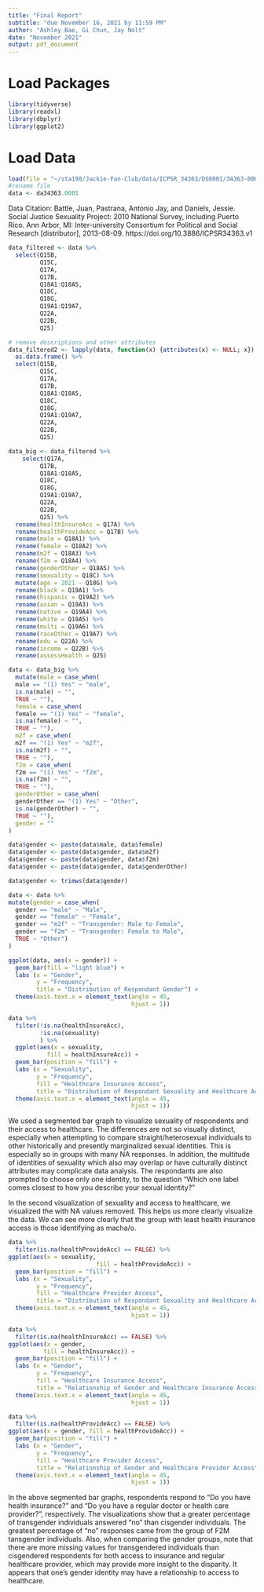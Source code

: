 ```yaml
---
title: "Final Report"
subtitle: "due November 16, 2021 by 11:59 PM"
author: "Ashley Bae, Gi Chun, Jay Nolt"
date: "November 2021"
output: pdf_document
---
```


# Load Packages
```r
library(tidyverse)
library(readxl)
library(dbplyr)
library(ggplot2)
``` 

# Load Data 
```r
load(file = "~/sta198/Jackie-Fan-Club/data/ICPSR_34363/DS0001/34363-0001-Data.rda")
#rename file
data <- da34363.0001
```
Data Citation: Battle, Juan, Pastrana, Antonio Jay, and Daniels, Jessie. Social Justice Sexuality Project: 2010 National Survey, including Puerto Rico. Ann Arbor, MI: Inter-university Consortium for Political and Social Research [distributor], 2013-08-09. https://doi.org/10.3886/ICPSR34363.v1

```r
data_filtered <- data %>%
  select(Q15B,
         Q15C,
         Q17A,
         Q17B,
         Q18A1:Q18A5,
         Q18C,
         Q18G,
         Q19A1:Q19A7,
         Q22A,
         Q22B,
         Q25)

# remove descriptions and other attributes
data_filtered2 <- lapply(data, function(x) {attributes(x) <- NULL; x}) %>% 
  as.data.frame() %>%
  select(Q15B,
         Q15C,
         Q17A,
         Q17B,
         Q18A1:Q18A5,
         Q18C,
         Q18G,
         Q19A1:Q19A7,
         Q22A,
         Q22B,
         Q25)
```

```r
data_big <- data_filtered %>%
    select(Q17A,
         Q17B,
         Q18A1:Q18A5,
         Q18C,
         Q18G,
         Q19A1:Q19A7,
         Q22A,
         Q22B,
         Q25) %>%
  rename(healthInsureAcc = Q17A) %>%
  rename(healthProvideAcc = Q17B) %>%
  rename(male = Q18A1) %>%
  rename(female = Q18A2) %>% 
  rename(m2f = Q18A3) %>%
  rename(f2m = Q18A4) %>%
  rename(genderOther = Q18A5) %>%
  rename(sexuality = Q18C) %>%
  mutate(age = 2021 - Q18G) %>%
  rename(black = Q19A1) %>%
  rename(hispanic = Q19A2) %>% 
  rename(asian = Q19A3) %>%
  rename(native = Q19A4) %>%
  rename(white = Q19A5) %>%
  rename(multi = Q19A6) %>%
  rename(raceOther = Q19A7) %>%
  rename(edu = Q22A) %>%
  rename(income = Q22B) %>%
  rename(assessHealth = Q25)
```

```r
data <- data_big %>%
  mutate(male = case_when(
  male == "(1) Yes" ~ "male",
  is.na(male) ~ "",
  TRUE ~ ""), 
  female = case_when(
  female == "(1) Yes" ~ "female",
  is.na(female) ~ "",
  TRUE ~ ""), 
  m2f = case_when(
  m2f == "(1) Yes" ~ "m2f",
  is.na(m2f) ~ "",
  TRUE ~ ""), 
  f2m = case_when(
  f2m == "(1) Yes" ~ "f2m",
  is.na(f2m) ~ "",
  TRUE ~ ""), 
  genderOther = case_when(
  genderOther == "(1) Yes" ~ "Other",
  is.na(genderOther) ~ "",
  TRUE ~ ""), 
  gender = ""
) 

data$gender <- paste(data$male, data$female)
data$gender <- paste(data$gender, data$m2f)
data$gender <- paste(data$gender, data$f2m)
data$gender <- paste(data$gender, data$genderOther)

data$gender <- trimws(data$gender)

data <- data %>%
mutate(gender = case_when(
  gender == "male" ~ "Male",
  gender == "female" ~ "Female",
  gender == "m2f" ~ "Transgender: Male to Female",
  gender == "f2m" ~ "Transgender: Female to Male",
  TRUE ~ "Other")
)
```


```r
ggplot(data, aes(x = gender)) +
  geom_bar(fill = "light blue") +
  labs (x = "Gender",
        y = "Frequency",
        title = "Distribution of Respondant Gender") +
  theme(axis.text.x = element_text(angle = 45,
                                   hjust = 1))
```

```r
data %>% 
  filter(!is.na(healthInsureAcc), 
         !is.na(sexuality) 
         ) %>%
  ggplot(aes(x = sexuality,
           fill = healthInsureAcc)) +
  geom_bar(position = "fill") +
  labs (x = "Sexuality",
        y = "Frequency",
        fill = "Healthcare Insurance Access",
        title = "Distribution of Respondant Sexuality and Healthcare Access") +
  theme(axis.text.x = element_text(angle = 45,
                                   hjust = 1))
```

We used a segmented bar graph to visualize sexuality of respondents and their access to healthcare. The differences are not so visually distinct, especially when attempting to compare straight/heterosexual individuals to other historically and presently marginalized sexual identities. This is especially so in groups with many NA responses. In addition, the multitude of identities of sexuality which also may overlap or have culturally distinct attributes may complicate data analysis. The respondants are also prompted to choose only one identity, to the question "Which one label comes closest to how you describe your sexual identity?" 

In the second visualization of sexuality and access to healthcare, we visualized the with NA values removed. This helps us more clearly visualize the data. We can see more clearly that the group with least health insurance access is those identifying as macha/o. 

```r
data %>%
  filter(is.na(healthProvideAcc) == FALSE) %>% 
ggplot(aes(x = sexuality,
                         fill = healthProvideAcc)) +
  geom_bar(position = "fill") +
  labs (x = "Sexuality",
        y = "Frequency",
        fill = "Healthcare Provider Access",
        title = "Distribution of Respondant Sexuality and Healthcare Access") +
  theme(axis.text.x = element_text(angle = 45,
                                   hjust = 1))
```


```r
data %>%
  filter(is.na(healthInsureAcc) == FALSE) %>% 
ggplot(aes(x = gender,
          fill = healthInsureAcc)) +
  geom_bar(position = "fill") +
  labs (x = "Gender",
        y = "Frequency",
        fill = "Healthcare Insurance Access",
        title = "Relationship of Gender and Healthcare Insurance Access") +
  theme(axis.text.x = element_text(angle = 45,
                                   hjust = 1))
```



```r
data %>%
  filter(is.na(healthProvideAcc) == FALSE) %>% 
ggplot(aes(x = gender, fill = healthProvideAcc)) +
  geom_bar(position = "fill") +
  labs (x = "Gender",
        y = "Frequency",
        fill = "Healthcare Provider Access",
        title = "Relationship of Gender and Healthcare Provider Access") +
  theme(axis.text.x = element_text(angle = 45,
                                   hjust = 1)) 
```

In the above segmented bar graphs, respondents respond to "Do you have health insurance?" and "Do you have a regular doctor or health care provider?", respectively. The visualizations show that a greater percentage of transgender individuals answered "no" than cisgender individuals. The greatest percentage of "no" responses came from the group of F2M tansgender individuals. Also, when comparing the gender groups, note that there are more missing values for transgendered individuals than cisgendered respondents for both access to insurance and regular healthcare provider, which may provide more insight to the disparity. It appears that one's gender identity may have a relationship to access to healthcare. 